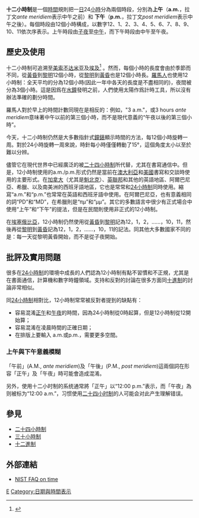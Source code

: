 {{Refimprove|time=2020-02-27T20:24:31+00:00}}
{{Hour_clock|位置=right}}

'''十二小時制'''是一個[[時間|時間]]規則把一[[日|日]]24[[小時|小時]]分為兩個時段，分別為'''上午'''（'''a.m.'''，拉丁文''ante meridiem''表示中午之前）和 '''下午'''（'''p.m.'''，拉丁文''post meridiem''表示中午之後）。每個時段由12個小時構成，以數字12、1、2、3、4、5、6、7、8、9、10、11依次序表示。上午時段由[[子夜|子夜]]至[[中午|中午]]，而下午時段由中午至午夜。

==歷史及使用==
十二小時制可追溯至[[美索不达米亚|美索不达米亚]]及[[埃及|埃及]]<ref>{{Cite web |url=http://www.arcytech.org/java/clock/clock_history.html |title=The History of Clocks |accessdate=2008-10-13 |archive-date=2008-10-13 |archive-url=https://web.archive.org/web/20081013135550/http://www.arcytech.org/java/clock/clock_history.html |dead-url=yes }}</ref> 。然而，每個小時的長度會由於季節而不同，從[[黃昏|黃昏]]到[[黎明|黎明]]12個小時，從[[黎明|黎明]]到[[黃昏|黃昏]]也是12個小時長。[[羅馬|羅馬人]]也使用12小時制：全天平均的分為12個小時(因此一年中各天的長度是不盡相同的)，夜間被分為3個小時。這是因爲在[[水鐘|水鐘]]發明之前，人們使用太陽作爲計時工具，所以沒有辦法準確的劃分時間。

羅馬人對於早上的時間計數同現在是相反的：例如，"3 a.m."，或3 hours ''ante meridiem''意味著中午以前的第三個小時，而不是現代意義的“午夜以後的第三個小時”。

今天，十二小時制仍然是大多數指針式[[鐘錶|鐘錶]]顯示時間的方法，每12個小時旋轉一周。對於24小時旋轉一周來說，時針每小時僅僅轉動了15°，這個角度太小以至於難以分辨。

儘管它在現代世界中已經廣泛的被[[二十四小時制|二十四小時制]]所代替，尤其在書寫通信中。但是，12小時制使用的a.m./p.m.形式仍然是當前在[[澳大利亞|澳大利亞]]和[[美國|美國]]書寫和交談時使用的主要形式。在[[加拿大|加拿大]]（尤其是[[魁北克|魁北克]]）、[[英聯邦|英聯邦]]和其他的英語地區、阿爾巴尼亞、希臘、以及南美洲的西班牙語地區，它也是常常和[[24小時制|24小時制]]同時使用。縮寫“a.m.”和“p.m.”也常常在英語和西班牙語中使用。在阿爾巴尼亞，也有意義相同的詞“PD”和“MD”，在希臘則是“πµ”和“µµ”。其它的多數語言中很少有正式場合中使用“上午”和“下午”的提法，但是在民間則使用非正式的12小時制。

在[[埃塞俄比亞|埃塞俄比亞]]，12小時制仍然使用從[[黃昏|黃昏]]到[[黎明|黎明]]記為12，1，2，……，10，11，然後再從[[黎明|黎明]]到[[黃昏|黃昏]]記為12，1，2，……，10，11的記法。同其他大多數國家不同的是：每一天從黎明黃昏開始，而不是從子夜開始。

==批評及實用問題==
很多在[[24小時制|24小時制]]的環境中成長的人們認為12小時制有點不習慣和不正規，尤其是在書面通信，計算機和數字時鐘領域。支持和反對的討論在很多方面同[[十進制|十進制]]的討論非常相似。

同[[24小時制|24小時制]]相對比，12小時制常常被反對者提到的缺點有：

* 容易混淆[[正午|正午]]和[[午夜|午夜]]的時間，因為24小時制從0時起算，但是12小時制從12開始算；
* 容易混淆在凌晨時間的正確日期；
* 在排版上要輸入 a.m.或p.m.，需要更多空間。

===上午與下午意義模糊===
「午前」(A.M., ''ante meridiem'')及「午後」(P.M., ''post meridiem'')這兩個詞在形容「正午」及「午夜」時可能會造成混淆。

另外，使用十二小时制的系统通常將「正午」以“12:00 p.m.”表示，而「午夜」為则被标为“12:00 a.m.”，习惯使用[[二十四小时制|二十四小时制]]的人可能会对此产生理解错误。

==參見==
* [[二十四小時制|二十四小時制]]
* [[三十小時制|三十小時制]]
* [[十二進制|十二進制]]

==外部連結==
* [https://www.nist.gov/pml/time-and-frequency-division/times-day-faqs NIST FAQ on time]{{Wayback|url=https://www.nist.gov/pml/time-and-frequency-division/times-day-faqs |date=20170803130931 }}

[[Category:时间标准|E]]
[[Category:日期與時間表示|Category:日期與時間表示]]